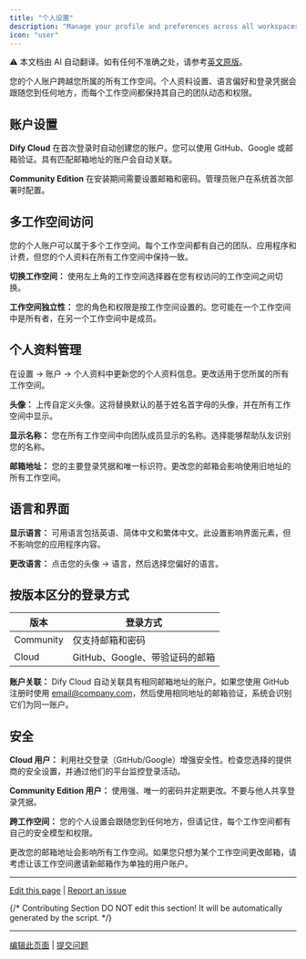```yaml
---
title: "个人设置"
description: "Manage your profile and preferences across all workspaces"
icon: "user"
---
```


<Note> ⚠️ 本文档由 AI 自动翻译。如有任何不准确之处，请参考[英文原版](/en/documentation/pages/workspace/personal-account-management)。</Note>


您的个人账户跨越您所属的所有工作空间。个人资料设置、语言偏好和登录凭据会跟随您到任何地方，而每个工作空间都保持其自己的团队动态和权限。

## 账户设置

**Dify Cloud** 在首次登录时自动创建您的账户。您可以使用 GitHub、Google 或邮箱验证。具有匹配邮箱地址的账户会自动关联。

**Community Edition** 在安装期间需要设置邮箱和密码。管理员账户在系统首次部署时配置。

## 多工作空间访问

您的个人账户可以属于多个工作空间。每个工作空间都有自己的团队、应用程序和计费，但您的个人资料在所有工作空间中保持一致。

**切换工作空间：** 使用左上角的工作空间选择器在您有权访问的工作空间之间切换。

**工作空间独立性：** 您的角色和权限是按工作空间设置的。您可能在一个工作空间中是所有者，在另一个工作空间中是成员。

## 个人资料管理

在设置 → 账户 → 个人资料中更新您的个人资料信息。更改适用于您所属的所有工作空间。

**头像：** 上传自定义头像。这将替换默认的基于姓名首字母的头像，并在所有工作空间中显示。

**显示名称：** 您在所有工作空间中向团队成员显示的名称。选择能够帮助队友识别您的名称。

**邮箱地址：** 您的主要登录凭据和唯一标识符。更改您的邮箱会影响使用旧地址的所有工作空间。

## 语言和界面

**显示语言：** 可用语言包括英语、简体中文和繁体中文。此设置影响界面元素，但不影响您的应用程序内容。

**更改语言：** 点击您的头像 → 语言，然后选择您偏好的语言。

## 按版本区分的登录方式

<table>
  <thead>
    <tr>
      <th>版本</th>
      <th>登录方式</th>
    </tr>
  </thead>
  <tbody>
    <tr>
      <td>Community</td>
      <td>仅支持邮箱和密码</td>
    </tr>
    <tr>
      <td>Cloud</td>
      <td>GitHub、Google、带验证码的邮箱</td>
    </tr>
  </tbody>
</table>

**账户关联：** Dify Cloud 自动关联具有相同邮箱地址的账户。如果您使用 GitHub 注册时使用 email@company.com，然后使用相同地址的邮箱验证，系统会识别它们为同一账户。

## 安全

**Cloud 用户：** 利用社交登录（GitHub/Google）增强安全性。检查您选择的提供商的安全设置，并通过他们的平台监控登录活动。

**Community Edition 用户：** 使用强、唯一的密码并定期更改。不要与他人共享登录凭据。

**跨工作空间：** 您的个人设置会跟随您到任何地方，但请记住，每个工作空间都有自己的安全模型和权限。

<Warning>
更改您的邮箱地址会影响所有工作空间。如果您只想为某个工作空间更改邮箱，请考虑让该工作空间邀请新邮箱作为单独的用户账户。
</Warning>

---

[Edit this page](https://github.com/langgenius/dify-docs/edit/main/en/guides/management/personal-account-management.mdx) | [Report an issue](https://github.com/langgenius/dify-docs/issues/new?template=docs.yml)

{/*
Contributing Section
DO NOT edit this section!
It will be automatically generated by the script.
*/}

---

[编辑此页面](https://github.com/langgenius/dify-docs/edit/main/zh-hans/documentation/pages/workspace/personal-account-management.mdx) | [提交问题](https://github.com/langgenius/dify-docs/issues/new?template=docs.yml)

